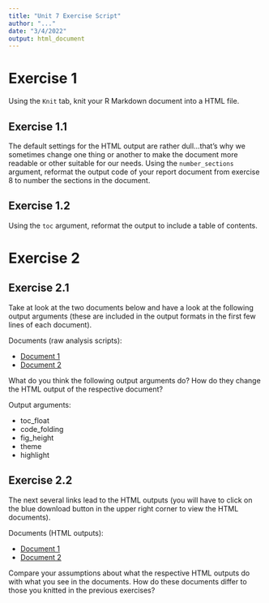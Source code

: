 ```yaml
---
title: "Unit 7 Exercise Script"
author: "..."
date: "3/4/2022"
output: html_document
---
```



# Exercise 1

Using the `Knit` tab, knit your R Markdown document into a HTML file. 

## Exercise 1.1

The default settings for the HTML output are rather dull...that's why we sometimes change one thing or another to make the document more readable or other suitable for our needs. Using the `number_sections` argument, reformat the output code of your report document from exercise 8 to number the sections in the document. 











## Exercise 1.2 

Using the `toc` argument, reformat the output to include a table of contents.











# Exercise 2

## Exercise 2.1

Take at look at the two documents below and have a look at the following output arguments (these are included in the output formats in the first few lines of each document). 

Documents (raw analysis scripts): 

* [Document 1](https://osf.io/6eg3h/)
* [Document 2](https://osf.io/qep5b/)

What do you think the following output arguments do? How do they change the HTML output of the respective document? 

Output arguments: 

* toc_float
* code_folding
* fig_height
* theme
* highlight











## Exercise 2.2

The next several links lead to the HTML outputs (you will have to click on the blue download button in the upper right corner to view the HTML documents). 

Documents (HTML outputs): 

* [Document 1](https://osf.io/nw85k/)
* [Document 2](https://osf.io/gny7r/)

Compare your assumptions about what the respective HTML outputs do with what you see in the documents. How do these documents differ to those you knitted in the previous exercises? 














